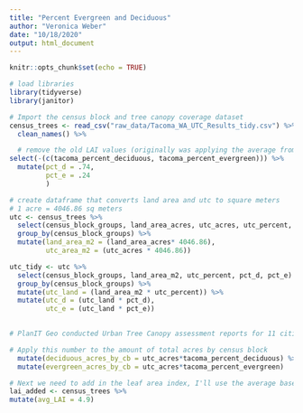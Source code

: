 ```yaml
---
title: "Percent Evergreen and Deciduous"
author: "Veronica Weber"
date: "10/18/2020"
output: html_document
---
```


```r
knitr::opts_chunk$set(echo = TRUE)
```

```r
# load libraries
library(tidyverse)
library(janitor)

# Import the census block and tree canopy coverage dataset
census_trees <- read_csv("raw_data/Tacoma_WA_UTC_Results_tidy.csv") %>% 
  clean_names() %>% 

  # remove the old LAI values (originally was applying the average from Kings County cities) new LAI values reflect the Tacoma Tree Plotter Inventory which shows that Tacoma's concentration is 76% deciduous and 24% evergreen
select(-(c(tacoma_percent_deciduous, tacoma_percent_evergreen))) %>% 
  mutate(pct_d = .74,
         pct_e = .24
         )

# create dataframe that converts land area and utc to square meters 
# 1 acre = 4046.86 sq meters 
utc <- census_trees %>% 
  select(census_block_groups, land_area_acres, utc_acres, utc_percent, pct_d, pct_e) %>% 
  group_by(census_block_groups) %>% 
  mutate(land_area_m2 = (land_area_acres* 4046.86),
         utc_area_m2 = (utc_acres * 4046.86)) 

utc_tidy <- utc %>% 
  select(census_block_groups, land_area_m2, utc_percent, pct_d, pct_e) %>% 
  group_by(census_block_groups) %>% 
  mutate(utc_land = (land_area_m2 * utc_percent)) %>% 
  mutate(utc_d = (utc_land * pct_d),
         utc_e = (utc_land * pct_e)) 
  

# PlanIT Geo conducted Urban Tree Canopy assessment reports for 11 cities within King County - taking the average percent of total deciduous and evergreen across all 11 cities = %deciduous is 50.63 % and % evergreen is 49.27 %. 

# Apply this number to the amount of total acres by census block
  mutate(deciduous_acres_by_cb = utc_acres*tacoma_percent_deciduous) %>% 
  mutate(evergreen_acres_by_cb = utc_acres*tacoma_percent_evergreen) 
```


```r
# Next we need to add in the leaf area index, I'll use the average based on previous Nowak studies and also used as the base amount in i-Tree suite
lai_added <- census_trees %>% 
mutate(avg_LAI = 4.9)



```



